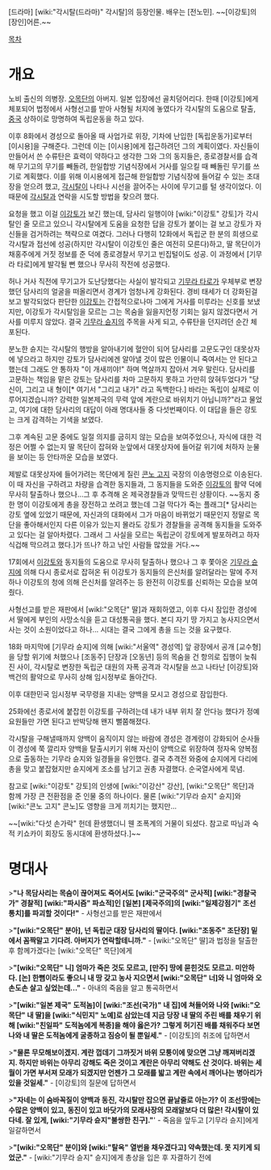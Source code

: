 [드라마] [wiki:"각시탈(드라마)" 각시탈]의 등장인물. 배우는 [전노민]. ~~[이강토]의 [장인]어른.~~

[[목차]]
= 개요 =
노비 출신의 의병장. [[오목단]]의 아버지. 일본 입장에선 골치덩어리다. 한때 [이강토]에게 체포되어 법정에서 사형선고를 받아 사형될 처지에 놓였다가 각시탈의 도움으로 탈출, [[중국]] 상하이로 망명하여 독립운동을 하고 있다. 

이후 8화에서 경성으로 돌아올 때 사업가로 위장, 기차에 난입한 [독립운동가]로부터 [이시용]을 구해준다. 그런데 이는 [이시용]에게 접근하려던 그의 계획이였다. 자신들이 만들어서 쓴 수류탄은 효력이 약하다고 생각한 그와 그의 동지들은, 종로경찰서를 습격해 무기고의 무기를 빼돌려, 한일합방 기념식장에서 거사를 일으킬 때 빼돌린 무기를 쓰기로 계획했다. 이를 위해 이시용에게 접근해 한일합방 기념식장에 들어갈 수 있는 초대장을 얻으려 했고, [[각시탈]]이 나타나 시선을 끌어주는 사이에 무기고를 털 생각이었다. 이 때문에 [[각시탈]]과 연락을 시도할 방법을 찾으려 했다.

요청을 했고 이걸 [[이강토]]가 보긴 했는데, 담사리 일행이야 [wiki:"이강토" 강토]가 각시탈인 줄 모르고 있으니 각시탈에게 도움을 요청한 답을 강토가 붙이는 걸 보고 강토가 자신들을 검거하려는 책략으로 여겼다. 그러나 다행히 12화에서 독립군 한 분의 희생으로 각시탈과 접선에 성공(하지만 각시탈이 이강토인 줄은 여전히 모른다)하고, 딸 목단이가 채홍주에게 거짓 정보를 준 덕에 종로경찰서 무기고 빈집털이도 성공. 이 과정에서 [기무라 타로]에게 발각될 뻔 했으나 무사히 작전에 성공했다.

허나 거사 직전에 무기고가 도난당했다는 사실이 발각되고 [[기무라 타로]]가 우체부로 변장했던 담사리의 얼굴을 떠올리면서 경계가 엄청나게 강화된다. 경비 태세가 더 강화된걸 보고 발각되었다 판단한 [[이강토]]는 간접적으로나마 그에게 거사를 미루라는 신호를 보냈지만, 이강토가 각시탈임을 모르는 그는 목숨을 잃을지언정 기회는 잃지 않겠다면서 거사를 미루지 않았다. 결국 [[기무라 슌지]]의 주목을 사게 되고, 수류탄을 던지려던 순간 체포된다.

분노한 슌지는 각시탈의 행방을 알아내기에 혈안이 되어 담사리를 고문도구인 대못상자에 넣으라고 하지만 강토가 담사리에겐 알아낼 것이 많은 인물이니 죽여서는 안 된다고 했는데 그래도 안 통하자 "이 개새끼야!" 하며 멱살까지 잡아서 겨우 말린다. 담사리를 고문하는 책임을 맡은 강토는 담사리를 차마 고문하지 못하고 가만히 앉혀두었다가 "당신이, 그리고 내 형이[* 여기서 "그리고 내가" 라고 독백한다.] 바라는 독립이 실제로 이루어지겠습니까? 강력한 일본제국의 무력 앞에 계란으로 바위치기 아닙니까?"라고 물었고, 여기에 대한 담사리의 대답이 아래 명대사들 중 다섯번째이다. 이 대답을 들은 강토는 크게 감격하는 기색을 보였다.

그후 계속된 고문 중에도 일절 의지를 굽히지 않는 모습을 보여주었으나, 자식에 대한 걱정은 어쩔 수 없는지 딸 목단이 잡혀와 눈앞에서 대못상자에 들어갈 위기에 처하자 눈물을 보이는 등 안타까운 모습을 보였다. 

제발로 대못상자에 들어가려는 목단에게 질린 [[콘노 고지]] 국장의 이송명령으로 이송된다. 이 때 자신을 구하려고 차량을 습격한 동지들과, 그 동지들을 도와준 [[이강토]]의 활약 덕에 무사히 탈출하나 했으나...그 후 추격해 온 제국경찰들과 맞딱드린 상황이다. ~~동지 중 한 명이 이강토에게 총을 장전하고 쏘려고 했는데 그걸 막다가 죽는 플래그[* 담사리는 강토 옆에 있었기 때문에, 자신과의 대화에서 그가 마음이 바뀌었기 때문인지 정말로 목단을 좋아해서인지 다른 이유가 있는지 몰라도 강토가 경찰들을 공격해 동지들을 도와주고 있다는 걸 알아차렸다. 그래서 그 사실을 모르는 독립군이 강토에게 발포하려고 하자 식겁해 막으려고 했다.]가 뜨나? 하고 낚인 사람들 많았을 거다.~~ 

17회에서 [[이강토]]와 동지들의 도움으로 무사히 탈출하나 했으나 그 후 쫓아온 [[기무라 슌지]]에 의해 다시 종로서로 잡혀온 뒤 이강토가 동지들의 은신처를 알려달라는 말에 주저하나 이강토의 청에 의해 은신처를 알려주는 등 완전히 이강토를 신뢰하는 모습을 보여줬다.

사형선고를 받은 재판에서 [wikI:"오목단" 딸]과 재회하였고, 이후 다시 잠입한 경성에서 딸에게 부인의 사망소식을 듣고 대성통곡을 했다. 본디 자기 땅 가지고 농사지으면서 사는 것이 소원이었다고 하나... 시대는 결국 그에게 총을 드는 것을 요구했다. 

18화 마지막에 [기무라 슌지]에 의해 [wiki:"서울역" 경성역] 앞 광장에서 공개 [교수형]을 당할 위기에 처했으나 [조동주] 단장과 [오동년] 등의 목숨을 건 항의로 집행이 늦춰진 사이, 각시탈로 변장한 독립군 대원의 자폭 공격과 각시탈을 쓰고 나타난 [이강토]와 백건의 활약으로 무사히 상해 임시정부로 돌아간다.

이후 대한민국 임시정부 국무령을 지내는 양백을 모시고 경성으로 잠입한다.

25화에선 종로서에 붙잡힌 이강토를 구하려는데 내가 내부 위치 잘 안다능 했다가 정예요원들만 가면 된다고 반박당해 왠지 뻘쭘해졌다. 

각시탈을 구해낼때까지 양백이 움직이지 않는 바람에 경성은 경계령이 강화되어 순사들이 경성에 쭉 깔리자 양백을 탈출시키기 위해 자신이 양백으로 위장하여 정자옥 양복점으로 출동하는 기무라 슌지와 일경들을 유인했다. 결국 추격전 와중에 슌지에게 다리에 총을 맞고 붙잡혔지만 슌지에게 조소를 남기고 권총 자결했다. 순국열사에게 묵념.

참고로 [wiki:"이강토" 강토]의 인생에 [wiki:"이강산" 강산], [wiki:"오목단" 목단]과 함께 가장 큰 전환점을 준 인물 중의 하나이다. 물론 [wiki:"기무라 슌지" 슌지]와 [wiki:"콘노 고지" 콘노]도 영향을 크게 끼치기는 했지만...

~~[wiki:"다섯 손가락" 헌데 환생했더니 웬 조폭계의 거물이 되셨다. 참고로 따님과 숙적 키쇼카이 회장도 동시대에 환생하셨다.]~~


= 명대사 =
>'''"나 목담사리는 목숨이 끊어져도 죽어서도 [wiki:"군국주의" 군사적] [wiki:"경찰국가" 경찰적] [wiki:"파시즘" 파쇼적]인 [일본] [제국주의]의 [wiki:"일제강점기" 조선 통치]를 파괴할 것이다!"''' - 사형선고를 받은 재판에서

>'''"[wiki:"오목단" 분아], 넌 독립군 대장 담사리의 딸이다. [wiki:"조동주" 조단장] 밑에서 꼼짝말고 기다려. 아버지가 연락할테니까."''' - [wiki:"오목단" 딸]과 법정을 탈출한 후 함께가겠다는 [wiki:"오목단" 목단]에게

>'''"[wiki:"오목단" 니] 엄마가 죽은 것도 모르고, [만주] 땅에 묻힌것도 모르고. 미안하다. [논] 한뼘이라도 좋으니 내 땅 갖고 농사 지으면서 [wiki:"오목단" 너]와 니 엄마와 오손도손 살고 싶었는데..."''' - 아내의 죽음을 알고 통곡하면서

>'''"[wiki:"일본 제국" 도적놈]이 [wiki:"조선(국가)" 내 집]에 쳐들어와 나와 [wiki:"오목단" 내 딸]을 [wiki:"식민지" 노예]로 삼았는데 지금 당장 내 딸의 주린 배를 채우기 위해 [wiki:"친일파" 도적놈에게 복종]을 해야 옳은가? 그렇게 허기진 배를 채워주다 보면 나와 내 딸은 도적놈에게 굴종하고 짐승이 될 뿐일세."''' - [이강토]의 취조에 답하면서

>'''"물론 무모해보이겠지. 계란 껍데기 그까짓거 바위 모퉁이에 맞으면 그냥 깨져버리겠지. 하지만 바위는 아무리 강해도 죽은 것이고 계란은 아무리 약해도 산 것이다. 바위는 세월이 가면 부서져 모래가 되겠지만 언젠가 그 모래를 밟고 계란 속에서 깨어나는 병아리가 있을 것일세."''' - [이강토]의 질문에 답하면서

>'''"자네는 이 숨바꼭질이 양백과 동진, 각시탈만 잡으면 끝날줄로 아는가? 이 조선땅에는 수많은 양백이 있고, 동진이 있고 바닷가의 모래사장의 모래알보다 더 많은! 각시탈이 있다네. 잘 있게, [wiki:"기무라 슌지"불쌍한 친구]."'''' - 죽음을 앞두고 [기무라 슌지]에게 일갈하면서

>'''"[wiki:"오목단" 분이]와 [wiki:"탈옥" 열번을 채우겠다고] 약속했는데. 못 지키게 되었군."''' - [wiki:"기무라 슌지" 슌지]에게 총상을 입은 후 자결하기 전에
